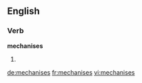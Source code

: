 ==English==

===Verb===
'''mechanises'''

# {{en-third-person singular of|mechanise}}

[[de:mechanises]]
[[fr:mechanises]]
[[vi:mechanises]]